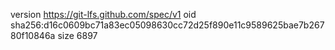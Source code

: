 version https://git-lfs.github.com/spec/v1
oid sha256:d16c0609bc71a83ec05098630cc72d25f890e11c9589625bae7b26780f10846a
size 6897

